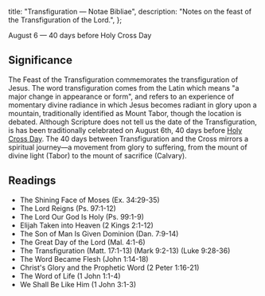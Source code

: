   title: "Transfiguration — Notae Bibliae",
  description: "Notes on the feast of the Transfiguration of the Lord.",
};

<Initial text="Transfiguration" />

August 6 — 40 days before Holy Cross Day

## Significance

The Feast of the Transfiguration commemorates the transfiguration of Jesus. The word transfiguration comes from the Latin *<Definition lang="latin" anchor="transfiguratio" text="transfiguratio" />* which means "a major change in appearance or form", and refers to an experience of momentary divine radiance in which Jesus becomes radiant in glory upon a mountain, traditionally identified as Mount Tabor, though the location is debated. Although Scripture does not tell us the date of the Transfiguration, is has been traditionally celebrated on August 6th, 40 days before [Holy Cross Day](/liturgy/seasons/ordinary-time/holy-cross-day). The 40 days between Transfiguration and the Cross mirrors a spiritual journey—a movement from glory to suffering, from the mount of divine light (Tabor) to the mount of sacrifice (Calvary).

## Readings

- The Shining Face of Moses (Ex. 34:29-35)
- The Lord Reigns (Ps. 97:1-12)
- The Lord Our God Is Holy (Ps. 99:1-9)
- Elijah Taken into Heaven (2 Kings 2:1-12)
- The Son of Man Is Given Dominion (Dan. 7:9-14)
- The Great Day of the Lord (Mal. 4:1-6)
- The Transfiguration (Matt. 17:1-13) (Mark 9:2-13) (Luke 9:28-36)
- The Word Became Flesh (John 1:14-18)
- Christ's Glory and the Prophetic Word (2 Peter 1:16-21)
- The Word of Life (1 John 1:1-4)
- We Shall Be Like Him (1 John 3:1-3)
